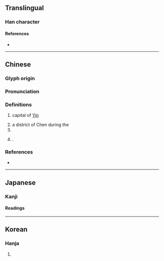 {{also|毫}}
{{character info}}
==Translingual==

===Han character===
{{Han char|rn=8|rad=亠|as=08|sn=10|four=00714|canj=YRBP|ids=⿱⿳亠口冖乇}}

====References====
* {{Han ref|kx=0089.090|dkj=00312|dj=0188.230|hdz=10287.090|uh=4EB3|ud=20147|bh=ADBD|bd=44477}}

----

==Chinese==
{{zh-forms}}

===Glyph origin===
{{Han etym}}

===Pronunciation===
{{zh-pron
|m=亳,cap=y,2cap=y
|c=bok3,bok6
|w=5boq
|mc=y
|oc=y
|cat=pn
}}

===Definitions===
{{zh-hanzi}}

# capital of [[Yin]]
#: {{zh-also|三亳}}
#: {{zh-alt-inline|薄}}
# a district of Chen during the {{w|Spring and Autumn period}}
# {{zh-short|亳州|[[Bozhou]]}}
# {{surname|zh|nodot=1}}.

===References===
* {{R:DKJ}}

----

==Japanese==

===Kanji===
{{ja-kanji|grade=|rs=亠08}}

====Readings====
{{ja-readings
|goon=ばく
|kanon=はく
}}

----

==Korean==

===Hanja===
{{ko-hanja|hangeul=박|rv=bak|mr=pak}}

# {{rfdef|ko|sort=亠08}}